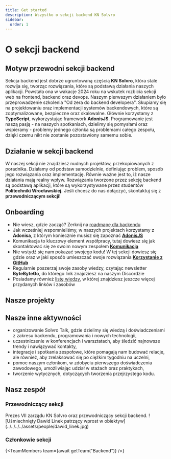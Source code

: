 ```yaml
---
title: Get started
description: Wszystko o sekcji backend KN Solvro
sidebar:
  order: 1
---
```




# O sekcji backend

## Motyw przewodni sekcji backend

Sekcja backend jest dobrze ugruntowaną częścią **KN Solvro**, która stale rozwija się, tworząc rozwiązania, które są podstawą działania naszych aplikacji. Powstała ona w wakacje 2024 roku na wskutek rozbicia sekcji web na frontend, backend oraz devops. Naszym pierwszym działaniem było przeprowadzenie szkolenia "Od zera do backend developera". Skupiamy się na projektowaniu oraz implementacji systemów backendowych, które są zoptymalizowane, bezpieczne oraz skalowalne. Głównie korzystamy z **TypeScript**, wykorzystując framework **AdonisJS**. Programowanie jest naszą pasją - na naszych spotkaniach, dzielimy się pomysłami oraz wspieramy - problemy jednego członka są problemami całego zespołu, dzięki czemu nikt nie zostanie pozostawiony samemu sobie.

## Działanie w sekcji backend

W naszej sekcji nie znajdziesz nudnych projektów, przekopiowanych z poradnika. Działamy od podstaw samodzielnie, definiując problem, sposób jego rozwiązania oraz implementację. Równie ważne jest to, iż nasze działania mają realny wpływ. Rozwiązania tworzone przez sekcję backend są podstawą aplikacji, które są wykorzystywane przez studentów **Politechniki Wrocławskiej.**
Jeśli chcesz do nas dołączyć, skontaktuj się z **przewodniczącym sekcji!**

## Onboarding

- Nie wiesz, gdzie zacząć? Zerknij na [roadmapę dla backendu](https://roadmap.sh/backend?r=backend-beginner)
- Jak wcześniej wspomnieliśmy, w naszych projektach korzystamy z **Adonisa**, z którym koniecznie musisz się zapoznać [**AdonisJS**](https://docs.solvro.pl/sections/backend/adonis/)
- Komunikacja to kluczowy element współpracy, tutaj dowiesz się jak skontaktować się ze swoim nowym zespołem [**Komunikacja**](https://docs.solvro.pl/communication)
- Nie wstydź się nam pokazać swojego kodu! W tej sekcji dowiesz się gdzie oraz w jaki sposób umieszczać swoje rozwiązania [**Korzystanie z GitHub**](https://docs.solvro.pl/github)
- Regularnie poszerzaj swoje zasoby wiedzy, czytając newsletter **ByteByteGo**, do którego link znajdziesz na naszym Discordzie
- Posiadamy również [listę wiedzy](https://docs.google.com/spreadsheets/d/1UnjOh5TYgNiFBw9jsM6mJrp68uEdzeW3iIi6Ew0xfgQ/edit?gid=0#gid=0), w której znajdziesz jeszcze więcej przydanych linków i zasobów


## Nasze projekty

<LinkCard
  title="Eventownik"
  href="https://github.com/Solvro/backend-eventownik"
/>
<LinkCard title="ToPWr" href="https://github.com/Solvro/backend-topwr" />
<LinkCard
  title="ToPWr Parking"
  href="https://github.com/Solvro/backend-topwr-parking-adonis"
/>
<LinkCard
  title="ToPWr SKS"
  href="https://github.com/Solvro/backend-topwr-sks"
/>
<LinkCard
  title="Testownik"
  href="https://github.com/Solvro/backend-testownik"
/>
<LinkCard title="Led Cube" href="https://github.com/Solvro/backend-led-cube" />
<LinkCard
  title="Translator"
  href="https://github.com/Solvro/backend-translator"
/>
<LinkCard
  title="Kurs backendowy"
  href="https://github.com/Solvro/backend-course"
/>
<LinkCard
  title="Parking API"
  href="https://github.com/Solvro/backend-parking-api-wrapper"
/>
<LinkCard
  title="Zadanie rekrutacyjne (2024)"
  href="https://github.com/Solvro/backend-cocktail-api"
/>
<LinkCard
  title="Formularz Snu  "
  href="https://github.com/Solvro/backend-formularz-snu"
/>

## Nasze inne aktywności

- organizowanie Solvro Talk, gdzie dzielimy się wiedzą i doświadczeniami z zakresu backendu, programowania i nowych technologii,
- uczestniczenie w konferencjach i warsztatach, aby śledzić najnowsze trendy i nawiązywać kontakty,
- integracje i spotkania zespołowe, które pomagają nam budować relacje, ale również, aby zrelaksować się po ciężkim tygodniu na uczelni,
- pomoc naszym członkom, w zdobyciu pierwszego doświadczenia zawodowego, umożliwiając udział w stażach oraz praktykach,
- tworzenie wytycznych, dotyczących tworzenia przejrzystego kodu.

## Nasz zespół

### Przewodniczący sekcji

<CardGrid>
  <Card title="Dawid Linek">
    Prezes VII zarządu KN Solvro oraz przewodniczący sekcji backend.
  </Card>
  ![Uśmiechnięty Dawid Linek patrzący wprost w
  obiektyw](../../../../assets/people/dawid_linek.jpg)
</CardGrid>

### Członkowie sekcji

{<TeamMembers team={await getTeam("Backend")} />}
